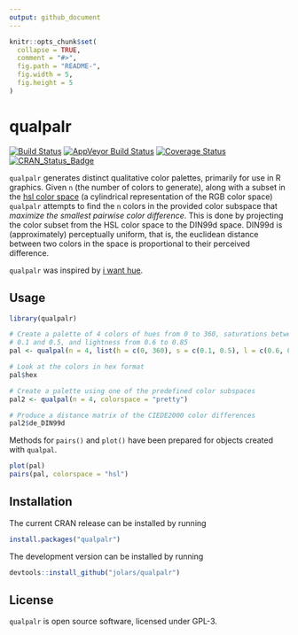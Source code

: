 ```yaml
---
output: github_document
---
```


<!-- README.md is generated from README.Rmd. Please edit that file -->

```r
knitr::opts_chunk$set(
  collapse = TRUE,
  comment = "#>",
  fig.path = "README-",
  fig.width = 5,
  fig.height = 5
)
```

# qualpalr

[![Build Status](https://travis-ci.org/jolars/qualpalr.svg?branch=master)](https://travis-ci.org/jolars/qualpalr)
[![AppVeyor Build Status](https://ci.appveyor.com/api/projects/status/github/jolars/qualpalr?branch=master&svg=true)](https://ci.appveyor.com/project/jolars/qualpalr)
[![Coverage Status](https://codecov.io/github/jolars/qualpalr/coverage.svg?branch=master)](https://codecov.io/github/jolars/qualpalr?branch=master)
[![CRAN_Status_Badge](http://www.r-pkg.org/badges/version/qualpalr)](http://cran.r-project.org/package=qualpalr)

`qualpalr` generates distinct qualitative color palettes, primarily for use in R graphics. Given `n` (the number of colors to generate), along with a subset in the [hsl color space](https://en.wikipedia.org/wiki/HSL_and_HSV) (a cylindrical representation of the RGB color space) `qualpalr` attempts to find the `n` colors in the provided color subspace that *maximize the smallest pairwise color difference*. This is done by projecting the color subset from the HSL color space to the DIN99d space. DIN99d is (approximately) perceptually uniform, that is, the euclidean distance between two colors in the space is proportional to their perceived difference.

`qualpalr` was inspired by [i want hue](http://tools.medialab.sciences-po.fr/iwanthue/).

## Usage

```r
library(qualpalr)

# Create a palette of 4 colors of hues from 0 to 360, saturations between
# 0.1 and 0.5, and lightness from 0.6 to 0.85
pal <- qualpal(n = 4, list(h = c(0, 360), s = c(0.1, 0.5), l = c(0.6, 0.85)))

# Look at the colors in hex format
pal$hex

# Create a palette using one of the predefined color subspaces
pal2 <- qualpal(n = 4, colorspace = "pretty")

# Produce a distance matrix of the CIEDE2000 color differences
pal2$de_DIN99d
```

Methods for `pairs()` and `plot()` have been prepared for objects created with `qualpal`. 

```r
plot(pal)
pairs(pal, colorspace = "hsl")
```

## Installation

The current CRAN release can be installed by running

```r
install.packages("qualpalr")
```

The development version can be installed by running

```r
devtools::install_github("jolars/qualpalr")
```

## License

`qualpalr` is open source software, licensed under GPL-3.

